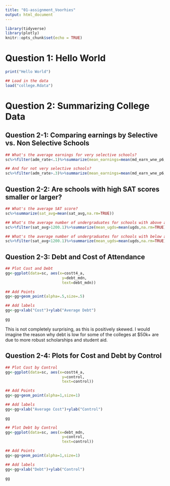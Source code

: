```yaml
---
title: "01-assignment_Voorhies"
output: html_document
---
```


```r
library(tidyverse)
library(plotly)
knitr::opts_chunk$set(echo = TRUE)
```

# Question 1: Hello World
```r
print("Hello World")
```

```r
## Load in the data
load("college.Rdata")
```

# Question 2: Summarizing College Data
## Question 2-1: Comparing earnings by Selective vs. Non Selective Schools

```r

## What's the average earnings for very selective schools?
sc%>%filter(adm_rate<.1)%>%summarize(mean_earnings=mean(md_earn_wne_p6,na.rm=TRUE))

## And for not very selective schools?
sc%>%filter(adm_rate>.3)%>%summarize(mean_earnings=mean(md_earn_wne_p6,na.rm=TRUE))

```

## Question 2-2: Are schools with high SAT scores smaller or larger?

```r


## What's the average SAT score?
sc%>%summarize(sat_avg=mean(sat_avg,na.rm=TRUE))

## What's the average number of undergraduates for schools with above average SAT scores?
sc%>%filter(sat_avg>1200.1)%>%summarize(mean_ugds=mean(ugds,na.rm=TRUE))

## What's the average number of undergraduates for schools with below average SAT scores?
sc%>%filter(sat_avg<1200.1)%>%summarize(mean_ugds=mean(ugds,na.rm=TRUE))

```
## Question 2-3: Debt and Cost of Attendance

```r

## Plot Cost and Debt
gg<-ggplot(data=sc, aes(x=costt4_a,
                         y=debt_mdn,
                         text=debt_mdn))

## Add Points
gg<-gg+geom_point(alpha=.5,size=.5)

## Add labels
gg<-gg+xlab("Cost")+ylab("Average Debt")

gg
```

This is not completely surprising, as this is positively skewed.  I would imagine the reason why debt is low for some of the colleges at $50k+ are due to more robust scholarships and student aid.

## Question 2-4: Plots for Cost and Debt by Control

```r

## Plot Cost by Control
gg<-ggplot(data=sc, aes(x=costt4_a,
                         y=control,
                         text=control))

## Add Points
gg<-gg+geom_point(alpha=1,size=1)

## Add labels
gg<-gg+xlab("Average Cost")+ylab("Control")

gg

## Plot Debt by Control
gg<-ggplot(data=sc, aes(x=debt_mdn,
                         y=control,
                         text=control))

## Add Points
gg<-gg+geom_point(alpha=1,size=1)

## Add labels
gg<-gg+xlab("Debt")+ylab("Control")

gg

```

